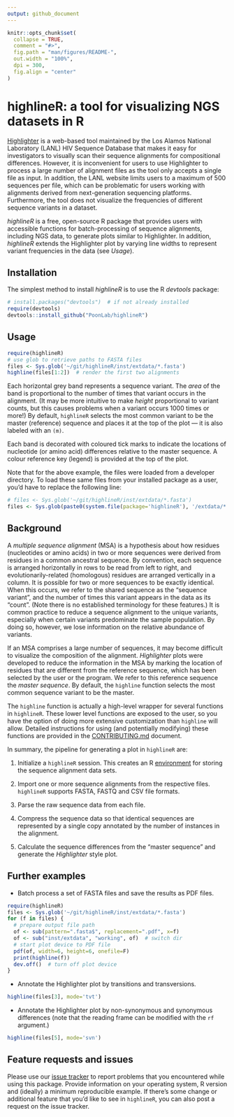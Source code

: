 ```yaml
---
output: github_document
---
```


<!-- README.md is generated from README.Rmd. Please edit that file -->

```r
knitr::opts_chunk$set(
  collapse = TRUE,
  comment = "#>",
  fig.path = "man/figures/README-",
  out.width = "100%",
  dpi = 300,
  fig.align = "center"
)
```
# highlineR: a tool for visualizing NGS datasets in R

[Highlighter](https://www.hiv.lanl.gov/content/sequence/HIGHLIGHT/highlighter_top.html) is a web-based tool maintained by the Los Alamos National Laboratory (LANL) HIV Sequence Database that makes it easy for investigators to visually scan their sequence alignments for compositional differences.
However, it is inconvenient for users to use Highlighter to process a large number of alignment files as the tool only accepts a single file as input.
In addition, the LANL website limits users to a maximum of 500 sequences per file, which can be problematic for users working with alignments derived from next-generation sequencing platforms.
Furthermore, the tool does not visualize the frequencies of different sequence variants in a dataset.

*highlineR* is a free, open-source R package that provides users with accessible functions for batch-processing of sequence alignments, including NGS data, to generate plots similar to Highlighter.
In addition, *highlineR* extends the Highlighter plot by varying line widths to represent variant frequencies in the data (see *Usage*).


## Installation

The simplest method to install *highlineR* is to use the R *devtools* package:
```R
# install.packages("devtools")  # if not already installed
require(devtools)
devtools::install_github("PoonLab/highlineR")
```


## Usage

```r
require(highlineR)
# use glob to retrieve paths to FASTA files
files <- Sys.glob('~/git/highlineR/inst/extdata/*.fasta')
highline(files[1:2])  # render the first two alignments
```

Each horizontal grey band represents a sequence variant.
The *area* of the band is proportional to the number of times that variant occurs in the alignment. 
(It may be more intuitive to make *height* proportional to variant counts, but this causes problems when a variant occurs 1000 times or more!)
By default, `highlineR` selects the most common variant to be the master (reference) sequence and places it at the top of the plot &mdash; it is also labeled with an `(m)`.

Each band is decorated with coloured tick marks to indicate the locations of nucleotide (or amino acid) differences relative to the master sequence.
A colour reference key (legend) is provided at the top of the plot.

Note that for the above example, the files were loaded from a developer directory.
To load these same files from your installed package as a user, you'd have to replace the following line:
```r
# files <- Sys.glob('~/git/highlineR/inst/extdata/*.fasta')
files <- Sys.glob(paste0(system.file(package='highlineR'), '/extdata/*.fasta'))
```


## Background

A *multiple sequence alignment* (MSA) is a hypothesis about how residues (nucleotides or amino acids) in two or more sequences were derived from residues in a common ancestral sequence.
By convention, each sequence is arranged horizontally in rows to be read from left to right, and evolutionarily-related (homologous) residues are arranged vertically in a column.
It is possible for two or more sequences to be exactly identical.
When this occurs, we refer to the shared sequence as the "sequence variant", and the number of times this variant appears in the data as its "count".
(Note there is no established terminology for these features.)
It is common practice to reduce a sequence alignment to the unique variants, especially when certain variants predominate the sample population.
By doing so, however, we lose information on the relative abundance of variants.

If an MSA comprises a large number of sequences, it may become difficult to visualize the composition of the alignment.
*Highlighter* plots were developed to reduce the information in the MSA by marking the location of residues that are different from the reference sequence, which has been selected by the user or the program.
We refer to this reference sequence the *master sequence*.
By default, the `highline` function selects the most common sequence variant to be the master.

The `highline` function is actually a high-level wrapper for several functions in `highlineR`.
These lower level functions are exposed to the user, so you have the option of doing more extensive customization than `highline` will allow.
Detailed instructions for using (and potentially modifying) these functions are provided in the [CONTRIBUTING.md](CONTRIBUTING.md) document.

In summary, the pipeline for generating a plot in `highlineR` are:

1. Initialize a `highlineR` session.  This creates an R [environment](http://adv-r.had.co.nz/Environments.html) for storing the sequence alignment data sets.

2. Import one or more sequence alignments from the respective files.  `highlineR` supports FASTA, FASTQ and CSV file formats. 

3. Parse the raw sequence data from each file.  

4. Compress the sequence data so that identical sequences are represented by a single copy annotated by the number of instances in the alignment.

5. Calculate the sequence differences from the "master sequence" and generate the *Highlighter* style plot.


## Further examples

* Batch process a set of FASTA files and save the results as PDF files.
```R
require(highlineR)
files <- Sys.glob('~/git/highlineR/inst/extdata/*.fasta')
for (f in files) {
  # prepare output file path
  of <- sub(pattern=".fasta$", replacement=".pdf", x=f)
  of <- sub("inst/extdata", "working", of)  # switch dir
  # start plot device to PDF file
  pdf(of, width=6, height=6, onefile=F)
  print(highline(f))
  dev.off()  # turn off plot device
}
```

* Annotate the Highlighter plot by transitions and transversions.
```r
highline(files[3], mode='tvt')
```

* Annotate the Highlighter plot by non-synonymous and synonymous differences (note that the reading frame can be modified with the `rf` argument.)
```r
highline(files[5], mode='svn')
```


## Feature requests and issues

Please use our [issue tracker](https://github.com/PoonLab/highlineR/issues) to report problems that you encountered while using this package.
Provide information on your operating system, R version and (ideally) a minimum reproducible example.
If there's some change or additional feature that you'd like to see in `highlineR`, you can also post a request on the issue tracker.

